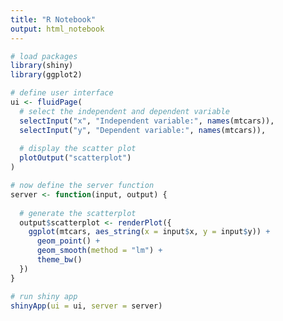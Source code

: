 ```yaml
---
title: "R Notebook"
output: html_notebook
---
```


```r
# load packages
library(shiny)
library(ggplot2)

# define user interface
ui <- fluidPage(
  # select the independent and dependent variable
  selectInput("x", "Independent variable:", names(mtcars)),
  selectInput("y", "Dependent variable:", names(mtcars)),
  
  # display the scatter plot
  plotOutput("scatterplot")
)

# now define the server function
server <- function(input, output) {
  
  # generate the scatterplot
  output$scatterplot <- renderPlot({
    ggplot(mtcars, aes_string(x = input$x, y = input$y)) +
      geom_point() + 
      geom_smooth(method = "lm") + 
      theme_bw()
  })
}

# run shiny app 
shinyApp(ui = ui, server = server)
```



















